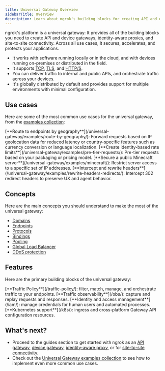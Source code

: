 ```yaml
---
title: Universal Gateway Overview
sidebarTitle: Overview
description: Learn about ngrok's building blocks for creating API and device gateways, identity-aware proxies, and site-to-site connectivity.
---
```


ngrok's platform is a universal gateway: It provides all of the building blocks you need to create API and device gateways, identity-aware proxies, and site-to-site connectivity.
Across all use cases, it secures, accelerates, and protects your applications.

- It works with software running locally or in the cloud, and with devices running on-premises or distributed in the field.
- It supports [TCP](/universal-gateway/tcp/), [TLS](/universal-gateway/tls/), and [HTTP/S](/universal-gateway/http/).
- You can deliver traffic to internal and public APIs, and orchestrate traffic across your devices.
- It's globally distributed by default and provides support for multiple environments with minimal configuration.

## Use cases

Here are some of the most common use cases for the universal gateway, from the [examples collection](/universal-gateway/examples/):

<Columns cols={2}>
  <Card title="First card" icon="panel-left-close">
   [**Route to endpoints by geography**](/universal-gateway/examples/route-by-geography/): Forward requests based on IP geolocation data for reduced latency or country-specific features such as currency conversion or language localization.
  </Card>
  <Card title="Second card" icon="panel-right-close">
    [**Create identity-based rate limits**](/universal-gateway/examples/pre-tier-requests/): Pre-tier requests based on your packaging or pricing model.
  </Card>
    <Card title="First card" icon="panel-left-close">
   [**Secure a public Minecraft server**](/universal-gateway/examples/minecraft/): Restrict server access to a specific set of IP addresses.
  </Card>
  <Card title="Second card" icon="panel-right-close">
    [**Intercept and rewrite headers**](/universal-gateway/examples/rewrite-headers-redirects/): Intercept 302 redirect headers to preserve UX and agent behavior.
  </Card>
</Columns>

## Concepts

Here are the main concepts you should understand to make the most of the universal gateway:

- [Domains](#)
- [Endpoints](/universal-gateway/endpoints/)
- [Protocols](/universal-gateway/protocols/)
- [Bindings](/universal-gateway/bindings/)
- [Pooling](/universal-gateway/endpoint-pooling/)
- [Global Load Balancer](#)
- [DDoS protection](#)

## Features

Here are the primary building blocks of the universal gateway:

<Columns cols={2}>
  <Card title="First card" icon="panel-left-close">
   [**Traffic Policy**](/traffic-policy/): filter, match, manage, and orchestrate traffic to your endpoints.
  </Card>
  <Card title="Second card" icon="panel-right-close">
    [**Traffic observability**](/obs/): capture and replay requests and responses.
  </Card>
    <Card title="First card" icon="panel-left-close">
   [**Identity and access management**](/iam/): manage credentials for human users and automated processes.
  </Card>
  <Card title="Second card" icon="panel-right-close">
    [**Kubernetes support**](/k8s/): ingress and cross-platform Gateway API configuration resources.
  </Card>
</Columns>

## What's next?

- Proceed to the guides section to get started with ngrok as an [API gateway](/guides/api-gateway/get-started/), [device gateway](/guides/device-gateway/agent/), [identity-aware proxy](/guides/identity-aware-proxy/securing-with-oauth/), or for [site-to-site connectivity](/guides/identity-aware-proxy/securing-with-oauth/).
- Check out the [Universal Gateway examples collection](/universal-gateway/examples/) to see how to implement even more common use cases.
